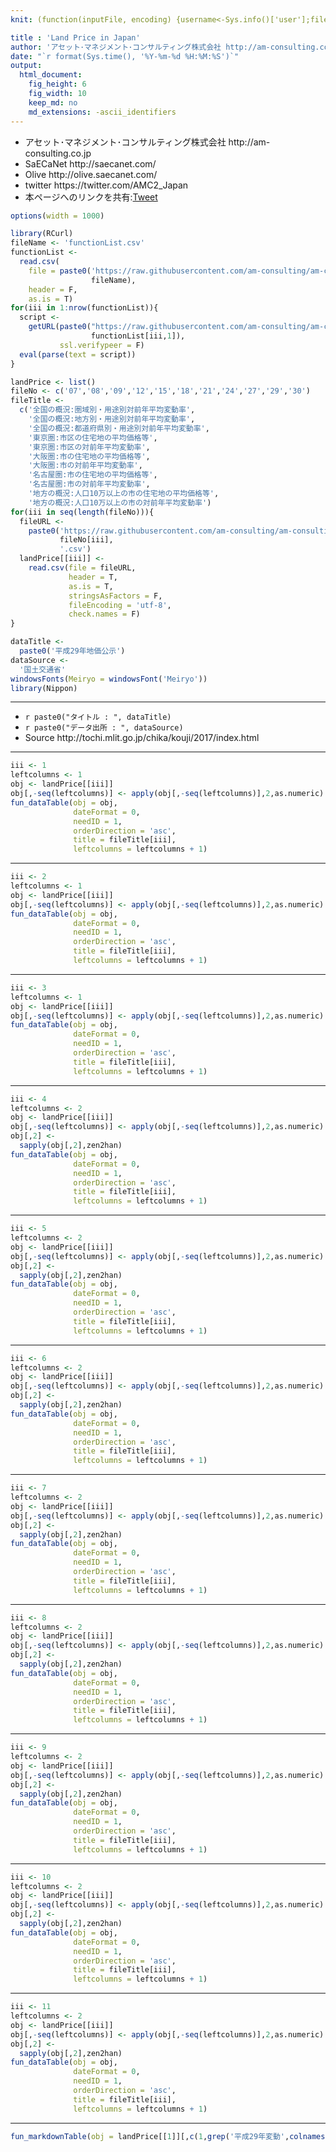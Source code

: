 ```yaml
---
knit: (function(inputFile, encoding) {username<-Sys.info()['user'];fileName<-'defaultPath.csv';pathToFile <-paste0('C:/Users/', username,'/Desktop/pathToCSV/');setwd(pathToFile);buf0<-read.csv(fileName,header = F,skip = 0,stringsAsFactor = F,check.names = F,fileEncoding = 'utf-8');timeStamp<-format(Sys.time(),'%Y%m%d%H%M%S');rmarkdown::render(inputFile, encoding = encoding, output_file = paste0('C:/Users/',username,buf0[2,1],'charts/','am-consulting.co.jp-LandPriceH29.html')) })

title : 'Land Price in Japan'
author: 'アセット･マネジメント･コンサルティング株式会社 http://am-consulting.co.jp'
date: "`r format(Sys.time(), '%Y-%m-%d %H:%M:%S')`"
output: 
  html_document:
    fig_height: 6
    fig_width: 10
    keep_md: no
    md_extensions: -ascii_identifiers 
---
```

<link href="http://knowledgevault.saecanet.com/components/rmarkdown-html.css" rel="stylesheet">
<style>.main-container {max-width : 1000px;}</style>
<script src="http://knowledgevault.saecanet.com/components/JavascriptCode.js"></script>

- アセット･マネジメント･コンサルティング株式会社 http://am-consulting.co.jp
- SaECaNet http://saecanet.com/
- Olive http://olive.saecanet.com/
- twitter https://twitter.com/AMC2_Japan
- 本ページへのリンクを共有:<a href="https://twitter.com/share" class="twitter-share-button" data-via="AMC2_Japan" data-size="large">Tweet</a> <script>!function(d,s,id){var js,fjs=d.getElementsByTagName(s)[0],p=/^http:/.test(d.location)?'http':'https';if(!d.getElementById(id)){js=d.createElement(s);js.id=id;js.src=p+'://platform.twitter.com/widgets.js';fjs.parentNode.insertBefore(js,fjs);}}(document, 'script', 'twitter-wjs');</script>

```r
options(width = 1000)
```

```r
library(RCurl)
fileName <- 'functionList.csv'
functionList <-
  read.csv(
    file = paste0('https://raw.githubusercontent.com/am-consulting/am-consulting.github.io/master/csv/',
                  fileName),
    header = F,
    as.is = T)
for(iii in 1:nrow(functionList)){
  script <- 
    getURL(paste0("https://raw.githubusercontent.com/am-consulting/am-consulting.github.io/master/", 
                  functionList[iii,1]),
           ssl.verifypeer = F)
  eval(parse(text = script))
}
```

```r
landPrice <- list()
fileNo <- c('07','08','09','12','15','18','21','24','27','29','30')
fileTitle <- 
  c('全国の概況:圏域別・用途別対前年平均変動率',
    '全国の概況:地方別・用途別対前年平均変動率',
    '全国の概況:都道府県別・用途別対前年平均変動率',
    '東京圏:市区の住宅地の平均価格等',
    '東京圏:市区の対前年平均変動率',
    '大阪圏:市の住宅地の平均価格等',
    '大阪圏:市の対前年平均変動率',
    '名古屋圏:市の住宅地の平均価格等',
    '名古屋圏:市の対前年平均変動率',
    '地方の概況:人口10万以上の市の住宅地の平均価格等',
    '地方の概況:人口10万以上の市の対前年平均変動率')
for(iii in seq(length(fileNo))){
  fileURL <- 
    paste0('https://raw.githubusercontent.com/am-consulting/am-consulting.github.io/master/csv/H29ChikaKouji/',
           fileNo[iii],
           '.csv')
  landPrice[[iii]] <-
    read.csv(file = fileURL,
             header = T,
             as.is = T,
             stringsAsFactors = F,
             fileEncoding = 'utf-8',
             check.names = F)
}
```

```r
dataTitle <- 
  paste0('平成29年地価公示')
dataSource <- 
  '国土交通省'
windowsFonts(Meiryo = windowsFont('Meiryo'))
library(Nippon)
```

***

- `r paste0("タイトル : ", dataTitle)`
- `r paste0("データ出所 : ", dataSource)`
- Source http://tochi.mlit.go.jp/chika/kouji/2017/index.html

***

```r
iii <- 1
leftcolumns <- 1
obj <- landPrice[[iii]]
obj[,-seq(leftcolumns)] <- apply(obj[,-seq(leftcolumns)],2,as.numeric)
fun_dataTable(obj = obj,
              dateFormat = 0,
              needID = 1,
              orderDirection = 'asc',
              title = fileTitle[iii],
              leftcolumns = leftcolumns + 1)
```

***

```r
iii <- 2
leftcolumns <- 1
obj <- landPrice[[iii]]
obj[,-seq(leftcolumns)] <- apply(obj[,-seq(leftcolumns)],2,as.numeric)
fun_dataTable(obj = obj,
              dateFormat = 0,
              needID = 1,
              orderDirection = 'asc',
              title = fileTitle[iii],
              leftcolumns = leftcolumns + 1)
```

***

```r
iii <- 3
leftcolumns <- 1
obj <- landPrice[[iii]]
obj[,-seq(leftcolumns)] <- apply(obj[,-seq(leftcolumns)],2,as.numeric)
fun_dataTable(obj = obj,
              dateFormat = 0,
              needID = 1,
              orderDirection = 'asc',
              title = fileTitle[iii],
              leftcolumns = leftcolumns + 1)
```

***

```r
iii <- 4
leftcolumns <- 2
obj <- landPrice[[iii]]
obj[,-seq(leftcolumns)] <- apply(obj[,-seq(leftcolumns)],2,as.numeric)
obj[,2] <-
  sapply(obj[,2],zen2han)
fun_dataTable(obj = obj,
              dateFormat = 0,
              needID = 1,
              orderDirection = 'asc',
              title = fileTitle[iii],
              leftcolumns = leftcolumns + 1)
```

***

```r
iii <- 5
leftcolumns <- 2
obj <- landPrice[[iii]]
obj[,-seq(leftcolumns)] <- apply(obj[,-seq(leftcolumns)],2,as.numeric)
obj[,2] <-
  sapply(obj[,2],zen2han)
fun_dataTable(obj = obj,
              dateFormat = 0,
              needID = 1,
              orderDirection = 'asc',
              title = fileTitle[iii],
              leftcolumns = leftcolumns + 1)
```

***

```r
iii <- 6
leftcolumns <- 2
obj <- landPrice[[iii]]
obj[,-seq(leftcolumns)] <- apply(obj[,-seq(leftcolumns)],2,as.numeric)
obj[,2] <-
  sapply(obj[,2],zen2han)
fun_dataTable(obj = obj,
              dateFormat = 0,
              needID = 1,
              orderDirection = 'asc',
              title = fileTitle[iii],
              leftcolumns = leftcolumns + 1)
```

***

```r
iii <- 7
leftcolumns <- 2
obj <- landPrice[[iii]]
obj[,-seq(leftcolumns)] <- apply(obj[,-seq(leftcolumns)],2,as.numeric)
obj[,2] <-
  sapply(obj[,2],zen2han)
fun_dataTable(obj = obj,
              dateFormat = 0,
              needID = 1,
              orderDirection = 'asc',
              title = fileTitle[iii],
              leftcolumns = leftcolumns + 1)
```

***

```r
iii <- 8
leftcolumns <- 2
obj <- landPrice[[iii]]
obj[,-seq(leftcolumns)] <- apply(obj[,-seq(leftcolumns)],2,as.numeric)
obj[,2] <-
  sapply(obj[,2],zen2han)
fun_dataTable(obj = obj,
              dateFormat = 0,
              needID = 1,
              orderDirection = 'asc',
              title = fileTitle[iii],
              leftcolumns = leftcolumns + 1)
```

***

```r
iii <- 9
leftcolumns <- 2
obj <- landPrice[[iii]]
obj[,-seq(leftcolumns)] <- apply(obj[,-seq(leftcolumns)],2,as.numeric)
obj[,2] <-
  sapply(obj[,2],zen2han)
fun_dataTable(obj = obj,
              dateFormat = 0,
              needID = 1,
              orderDirection = 'asc',
              title = fileTitle[iii],
              leftcolumns = leftcolumns + 1)
```

***

```r
iii <- 10
leftcolumns <- 2
obj <- landPrice[[iii]]
obj[,-seq(leftcolumns)] <- apply(obj[,-seq(leftcolumns)],2,as.numeric)
obj[,2] <-
  sapply(obj[,2],zen2han)
fun_dataTable(obj = obj,
              dateFormat = 0,
              needID = 1,
              orderDirection = 'asc',
              title = fileTitle[iii],
              leftcolumns = leftcolumns + 1)
```

***

```r
iii <- 11
leftcolumns <- 2
obj <- landPrice[[iii]]
obj[,-seq(leftcolumns)] <- apply(obj[,-seq(leftcolumns)],2,as.numeric)
obj[,2] <-
  sapply(obj[,2],zen2han)
fun_dataTable(obj = obj,
              dateFormat = 0,
              needID = 1,
              orderDirection = 'asc',
              title = fileTitle[iii],
              leftcolumns = leftcolumns + 1)
```

***

```r
fun_markdownTable(obj = landPrice[[1]][,c(1,grep('平成29年変動',colnames(landPrice[[1]])))])
```

<script>MakeNegative();</script>
<script>
  (function(i,s,o,g,r,a,m){i['GoogleAnalyticsObject']=r;i[r]=i[r]||function(){
  (i[r].q=i[r].q||[]).push(arguments)},i[r].l=1*new Date();a=s.createElement(o),
  m=s.getElementsByTagName(o)[0];a.async=1;a.src=g;m.parentNode.insertBefore(a,m)
  })(window,document,'script','https://www.google-analytics.com/analytics.js','ga');

  ga('create', 'UA-3077339-5', 'auto');
  ga('send', 'pageview');

</script>
